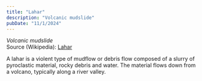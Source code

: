 ```yaml
---
title: "Lahar"
description: "Volcanic mudslide"
pubDate: "11/1/2024"
---
```


*Volcanic mudslide*  
Source (Wikipedia): [Lahar][1]

A lahar is a violent type of mudflow or debris flow composed of a slurry of pyroclastic material, rocky debris and water. The material flows down from a volcano, typically along a river valley.

[1]: https://en.wikipedia.org/wiki/Lahar
